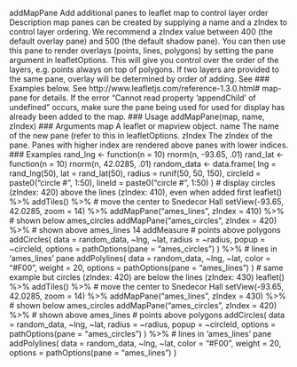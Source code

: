 
addMapPane Add additional panes to leaflet map to control layer order
Description
map panes can be created by supplying a name and a zIndex to control layer ordering. We recommend
a zIndex value between 400 (the default overlay pane) and 500 (the default shadow pane).
You can then use this pane to render overlays (points, lines, polygons) by setting the pane argument
in leafletOptions. This will give you control over the order of the layers, e.g. points always on
top of polygons. If two layers are provided to the same pane, overlay will be determined by order
of adding. See ### Examples below. See http://www.leafletjs.com/reference-1.3.0.html#
map-pane for details.
If the error "Cannot read property ’appendChild’ of undefined" occurs, make sure the pane being
used for used for display has already been added to the map.
### Usage
addMapPane(map, name, zIndex)
### Arguments
map A leaflet or mapview object.
name The name of the new pane (refer to this in leafletOptions.
zIndex The zIndex of the pane. Panes with higher index are rendered above panes with
lower indices.
### Examples
rand_lng <- function(n = 10) rnorm(n, -93.65, .01)
rand_lat <- function(n = 10) rnorm(n, 42.0285, .01)
random_data <- data.frame(
lng = rand_lng(50),
lat = rand_lat(50),
radius = runif(50, 50, 150),
circleId = paste0("circle #", 1:50),
lineId = paste0("circle #", 1:50)
)
# display circles (zIndex: 420) above the lines (zIndex: 410), even when added first
leaflet() %>%
addTiles() %>%
# move the center to Snedecor Hall
setView(-93.65, 42.0285, zoom = 14) %>%
addMapPane("ames_lines", zIndex = 410) %>% # shown below ames_circles
addMapPane("ames_circles", zIndex = 420) %>% # shown above ames_lines
14 addMeasure
# points above polygons
addCircles(
data = random_data, ~lng, ~lat, radius = ~radius, popup = ~circleId,
options = pathOptions(pane = "ames_circles")
) %>%
# lines in 'ames_lines' pane
addPolylines(
data = random_data, ~lng, ~lat, color = "#F00", weight = 20,
options = pathOptions(pane = "ames_lines")
)
# same example but circles (zIndex: 420) are below the lines (zIndex: 430)
leaflet() %>%
addTiles() %>%
# move the center to Snedecor Hall
setView(-93.65, 42.0285, zoom = 14) %>%
addMapPane("ames_lines", zIndex = 430) %>% # shown below ames_circles
addMapPane("ames_circles", zIndex = 420) %>% # shown above ames_lines
# points above polygons
addCircles(
data = random_data, ~lng, ~lat, radius = ~radius, popup = ~circleId,
options = pathOptions(pane = "ames_circles")
) %>%
# lines in 'ames_lines' pane
addPolylines(
data = random_data, ~lng, ~lat, color = "#F00", weight = 20,
options = pathOptions(pane = "ames_lines")
)
